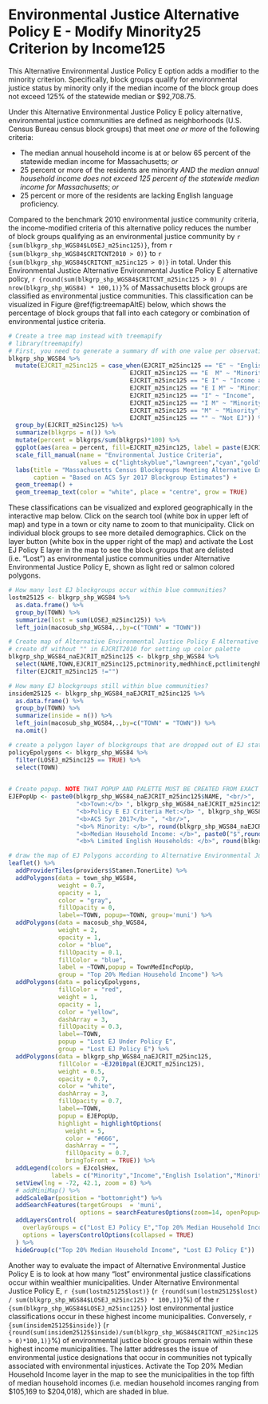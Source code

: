# Environmental Justice Alternative Policy E - Modify Minority25 Criterion by Income125

This Alternative Environmental Justice Policy E option adds a modifier to the minority criterion. Specifically, block groups qualify for environmental justice status by minority only if the median income of the block group does not exceed 125% of the statewide median or \$92,708.75. 

Under this Alternative Environmental Justice Policy E policy alternative, environmental justice communities are defined as neighborhoods (U.S. Census Bureau census block groups) that meet *one or more* of the following criteria: 

* The median annual household income is at or below 65 percent of the statewide median income for Massachusetts; *or*
* 25 percent or more of the residents are minority *AND the median annual household income does not exceed 125 percent of the statewide median income for Massachusetts*; *or*
* 25 percent or more of the residents are lacking English language proficiency.

Compared to the benchmark 2010 environmental justice community criteria, the income-modified criteria of this alternative policy reduces the number of block groups qualifying as an environmental justice community by `r {sum(blkgrp_shp_WGS84$LOSEJ_m25inc125)}`, from `r {sum(blkgrp_shp_WGS84$CRITCNT2010 > 0)}` to `r {sum(blkgrp_shp_WGS84$CRITCNT_m25inc125 > 0)}` in total. Under this Environmental Justice Alternative Environmental Justice Policy E alternative policy, `r {round(sum(blkgrp_shp_WGS84$CRITCNT_m25inc125 > 0) / nrow(blkgrp_shp_WGS84) * 100,1)}`% of Massachusetts block groups are classified as environmental justice communities. This classification can be visualized in Figure \@ref(fig:treemapAltE) below, which shows the percentage of block groups that fall into each category or combination of environmental justice criteria.

```r
# Create a tree map instead with treemapify
# library(treemapify)
# First, you need to generate a summary df with one value per observation or EJ criterion
blkgrp_shp_WGS84 %>% 
  mutate(EJCRIT_m25inc125 = case_when(EJCRIT_m25inc125 == "E" ~ "English Isolation",
                                  EJCRIT_m25inc125 == "E  M" ~ "Minority and English Isolation", 
                                  EJCRIT_m25inc125 == "E I" ~ "Income and English Isolation",
                                  EJCRIT_m25inc125 == "E I M" ~ "Minority, Income, and English Isolation",
                                  EJCRIT_m25inc125 == "I" ~ "Income",
                                  EJCRIT_m25inc125 == "I M" ~ "Minority and Income",
                                  EJCRIT_m25inc125 == "M" ~ "Minority",
                                  EJCRIT_m25inc125 == "" ~ "Not EJ")) %>% 
  group_by(EJCRIT_m25inc125) %>% 
  summarize(blkgrps = n()) %>% 
  mutate(percent = blkgrps/sum(blkgrps)*100) %>% 
  ggplot(aes(area = percent, fill=EJCRIT_m25inc125, label = paste(EJCRIT_m25inc125,paste(round(percent,1),"%"),sep="\n"))) + 
  scale_fill_manual(name = "Environmental Justice Criteria", 
                    values = c("lightskyblue","lawngreen","cyan","gold","deeppink","darkgreen","navyblue","gray88")) +
  labs(title = "Massachusetts Census Blockgroups Meeting Alternative Environmental Justice Policy E Criteria",
       caption = "Based on ACS 5yr 2017 Blockgroup Estimates") +
  geom_treemap() + 
  geom_treemap_text(color = "white", place = "centre", grow = TRUE)
```

These classifications can be visualized and explored geographically in the interactive map below. Click on the search tool (white box in upper left of map) and type in a town or city name to zoom to that municipality. Click on individual block groups to see more detailed demographics. Click on the layer button (white box in the upper right of the map) and activate the Lost EJ Policy E layer in the map to see the block groups that are delisted (i.e. "Lost") as environmental justice communities under Alternative Environmental Justice Policy E, shown as light red or salmon colored polygons. 

```r
# How many lost EJ blockgroups occur within blue communities?
lostm25125 <- blkgrp_shp_WGS84 %>% 
  as.data.frame() %>% 
  group_by(TOWN) %>% 
  summarize(lost = sum(LOSEJ_m25inc125)) %>% 
  left_join(macosub_shp_WGS84,.,by=c("TOWN" = "TOWN"))

# Create map of Alternative Environmental Justice Policy E Alternative EJ Policy polygons across state
# create df without "" in EJCRIT2010 for setting up color palette
blkgrp_shp_WGS84_naEJCRIT_m25inc125 <- blkgrp_shp_WGS84 %>%
  select(NAME,TOWN,EJCRIT_m25inc125,pctminority,medhhincE,pctlimitenghh) %>% 
  filter(EJCRIT_m25inc125 !="")

# How many EJ blockgroups still within blue communities?
insidem25125 <- blkgrp_shp_WGS84_naEJCRIT_m25inc125 %>% 
  as.data.frame() %>% 
  group_by(TOWN) %>% 
  summarize(inside = n()) %>% 
  left_join(macosub_shp_WGS84,.,by=c("TOWN" = "TOWN")) %>% 
  na.omit()

# create a polygon layer of blockgroups that are dropped out of EJ status by criteria change
policyEpolygons <- blkgrp_shp_WGS84 %>% 
  filter(LOSEJ_m25inc125 == TRUE) %>% 
  select(TOWN)
  

# Create popup. NOTE THAT POPUP AND PALETTE MUST BE CREATED FROM EXACT SAME DF AS USED IN leaflet() MAP. OTHERWISE, POPUPS WILL SHOW UP IN THE WRONG LOCATION!
EJEPopUp <- paste0(blkgrp_shp_WGS84_naEJCRIT_m25inc125$NAME, "<br/>",
                   "<b>Town:</b> ", blkgrp_shp_WGS84_naEJCRIT_m25inc125$TOWN, "<br/>",
                   "<b>Policy E EJ Criteria Met:</b> ", blkgrp_shp_WGS84_naEJCRIT_m25inc125$EJCRIT_m25inc125, "<br/>",
                   "<b>ACS 5yr 2017</b> ", "<br/>",
                   "<b>% Minority: </b>", round(blkgrp_shp_WGS84_naEJCRIT_m25inc125$pctminority,1),"<br/>",
                   "<b>Median Household Income: </b>", paste0("$",round(blkgrp_shp_WGS84_naEJCRIT_m25inc125$medhhincE)),"<br/>",
                   "<b>% Limited English Households: </b>", round(blkgrp_shp_WGS84_naEJCRIT_m25inc125$pctlimitenghh,1))

# draw the map of EJ Polygons according to Alternative Environmental Justice Policy E EJ Policy. Faded red/salmong colored polygons represent blockgroups that lose EJ status when the income criteria modifies minority and English isolation. 
leaflet() %>% 
  addProviderTiles(providers$Stamen.TonerLite) %>% 
  addPolygons(data = town_shp_WGS84,
              weight = 0.7,
              opacity = 1,
              color = "gray",
              fillOpacity = 0,
              label=~TOWN, popup=~TOWN, group='muni') %>% 
  addPolygons(data = macosub_shp_WGS84,
              weight = 2,
              opacity = 1,
              color = "blue",
              fillOpacity = 0.1,
              fillColor = "blue",
              label = ~TOWN,popup = TownMedIncPopUp,
              group = "Top 20% Median Household Income") %>% 
  addPolygons(data = policyEpolygons,
              fillColor = "red",
              weight = 1,
              opacity = 1,
              color = "yellow",
              dashArray = 3,
              fillOpacity = 0.3,
              label=~TOWN,
              popup = "Lost EJ Under Policy E",
              group = "Lost EJ Policy E") %>% 
  addPolygons(data = blkgrp_shp_WGS84_naEJCRIT_m25inc125,
              fillColor = ~EJ2010pal(EJCRIT_m25inc125), 
              weight = 0.5,
              opacity = 0.7,
              color = "white",
              dashArray = 3,
              fillOpacity = 0.7,
              label=~TOWN, 
              popup = EJEPopUp,
              highlight = highlightOptions(
                weight = 5,
                color = "#666",
                dashArray = "",
                fillOpacity = 0.7,
                bringToFront = TRUE)) %>% 
  addLegend(colors = EJcolsHex, 
            labels = c("Minority","Income","English Isolation","Minority and Income","Minority and English Isolation","Income and English Isolation","Minority, Income, and English Isolation"), title = "Environmental Justice Populations", position = "bottomleft") %>% 
  setView(lng = -72, 42.1, zoom = 8) %>% 
  # addMiniMap() %>% 
  addScaleBar(position = "bottomright") %>% 
  addSearchFeatures(targetGroups  = 'muni', 
                    options = searchFeaturesOptions(zoom=14, openPopup=TRUE, hideMarkerOnCollapse=T)) %>% 
  addLayersControl(
    overlayGroups = c("Lost EJ Policy E","Top 20% Median Household Income"),
    options = layersControlOptions(collapsed = TRUE)
  ) %>% 
  hideGroup(c("Top 20% Median Household Income", "Lost EJ Policy E"))
```

Another way to evaluate the impact of Alternative Environmental Justice Policy E is to look at how many "lost" environmental justice classifications occur within wealthier municipalities. Under Alternative Environmental Justice Policy E, `r {sum(lostm25125$lost)}` (`r {round(sum(lostm25125$lost) / sum(blkgrp_shp_WGS84$LOSEJ_m25inc125) * 100,1)}`%) of the `r {sum(blkgrp_shp_WGS84$LOSEJ_m25inc125)}` lost environmental justice classifications occur in these highest income municipalities. Conversely, `r {sum(insidem25125$inside)}` (`r {round(sum(insidem25125$inside)/sum(blkgrp_shp_WGS84$CRITCNT_m25inc125 > 0)*100,1)}`%) of environmental justice block groups remain within these highest income municipalities. The latter addresses the issue of environmental justice designations that occur in communities not typically associated with environmental injustices. Activate the Top 20% Median Household Income layer in the map to see the municipalities in the top fifth of median household incomes (i.e. median household incomes ranging from \$105,169 to \$204,018), which are shaded in blue. 